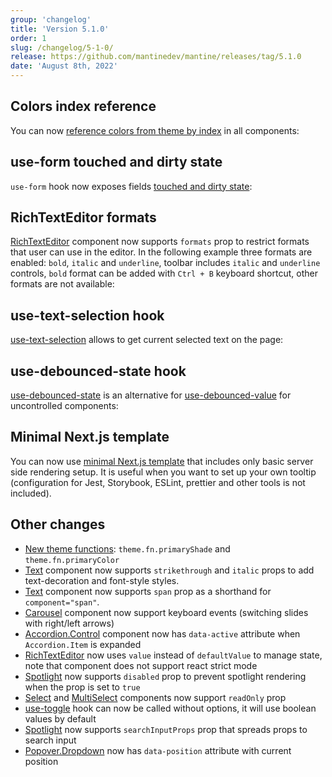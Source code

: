 ```yaml
---
group: 'changelog'
title: 'Version 5.1.0'
order: 1
slug: /changelog/5-1-0/
release: https://github.com/mantinedev/mantine/releases/tag/5.1.0
date: 'August 8th, 2022'
---
```



## Colors index reference

You can now [reference colors from theme by index](https://mantine.dev/theming/colors/#colors-index-reference) in all components:

<Demo data={ThemeDemos.colorsIndex} />

## use-form touched and dirty state

`use-form` hook now exposes fields [touched and dirty state](https://mantine.dev/form/status/):

<Demo data={FormDemos.status} />

## RichTextEditor formats

[RichTextEditor](https://mantine.dev/others/rte/) component now supports `formats` prop to restrict formats
that user can use in the editor.
In the following example three formats are enabled: `bold`, `italic` and `underline`,
toolbar includes `italic` and `underline` controls, `bold` format can be added with `Ctrl + B` keyboard
shortcut, other formats are not available:

<Demo data={RichTextEditorDemos.formats} />

## use-text-selection hook

[use-text-selection](https://mantine.dev/hooks/use-text-selection/) allows to get current selected text on the page:

<Demo data={HooksDemos.useTextSelectionUsage} />

## use-debounced-state hook

[use-debounced-state](https://mantine.dev/hooks/use-debounced-state/) is an alternative for
[use-debounced-value](https://mantine.dev/hooks/use-debounced-value/) for uncontrolled components:

<Demo data={HooksDemos.useDebouncedStateUsage} />

## Minimal Next.js template

You can now use [minimal Next.js template](https://github.com/mantinedev/mantine-minimal-next-template)
that includes only basic server side rendering setup. It is useful when you want to set up your own tooltip
(configuration for Jest, Storybook, ESLint, prettier and other tools is not included).

## Other changes

- [New theme functions](https://mantine.dev/theming/functions/): `theme.fn.primaryShade` and `theme.fn.primaryColor`
- [Text](https://mantine.dev/core/text/) component now supports `strikethrough` and `italic` props to add text-decoration and font-style styles.
- [Text](https://mantine.dev/core/text/) component now supports `span` prop as a shorthand for `component="span"`.
- [Carousel](https://mantine.dev/others/carousel/) component now support keyboard events (switching slides with right/left arrows)
- [Accordion.Control](https://mantine.dev/core/accordion/) component now has `data-active` attribute when `Accordion.Item` is expanded
- [RichTextEditor](https://mantine.dev/others/rte/) now uses `value` instead of `defaultValue` to manage state, note that component does not support react strict mode
- [Spotlight](https://mantine.dev/others/spotlight/) now supports `disabled` prop to prevent spotlight rendering when the prop is set to `true`
- [Select](https://mantine.dev/core/select/) and [MultiSelect](https://mantine.dev/core/multi-select/) components now support `readOnly` prop
- [use-toggle](https://mantine.dev/hooks/use-toggle/) hook can now be called without options, it will use boolean values by default
- [Spotlight](https://mantine.dev/others/spotlight/) now supports `searchInputProps` prop that spreads props to search input
- [Popover.Dropdown](https://mantine.dev/core/popover/) now has `data-position` attribute with current position
